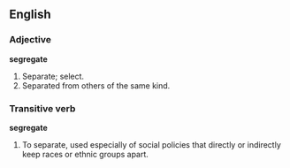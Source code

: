 ==English==

===Adjective===

'''segregate'''

#Separate; select.
#Separated from others of the same kind.

===Transitive verb===

'''segregate'''

#To separate, used especially of social policies that directly or indirectly keep races or ethnic groups apart.